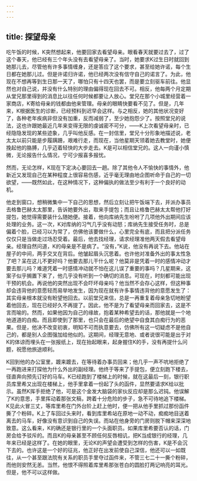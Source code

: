 ```yaml
---
---
---
```

title: 探望母亲
---




吃午饭的时候，K突然想起来，他要回家去看望母亲。眼看春天就要过去了，过了这个春天，他已经有三个年头没有去看望母亲了。当时，她要求K过生日时就回到她那儿去，尽管他有许多事情缠身，还是答应了这个要求，甚至给她许诺，每个生日都在她那儿过。但是许诺归许诺，他已经两次没有信守自己的诺言了。为此，他现在不想再等到生日那一天了，哪怕只有十四天也罢，而是要立刻驱车前往。他显然也对自己说，并没有什么特别的理由偏得现在回去不可。相反，他每两个月定期从堂兄那里得到的消息比以往任何时候都要让人放心。堂兄在那个小城里经营着一家商店，K寄给母亲的钱都由他来管理。母亲的眼睛快要看不见了。但是，几年来，K根据医生的诊断，已经预料到迟早会这样。与之相反，她的其他状况变好了，各种老年疾病非但没有加重，反而减弱了，至少她抱怨少了。按照堂兄的说法，这也许跟她最近几年来变得无限的虔诚密不可分，——K上次看望母亲时，已经隐隐发现的某些迹象，几乎叫他反感。在一封信里，堂兄十分形象地描述说，老太太以前只能是步履蹒跚，艰难行走，而现在，当他星期天领着她去教堂时，她便挽起他的胳膊，几乎迈着轻快的大步走去。K是可以相信堂兄的。这人一向谨小慎微，无论报告什么情况，宁可少报喜多报忧。

然而，无论怎样，K现在下定决心要回去一趟。除了其他令人不愉快的事情外，他新近又发现自己在某种程度上很容易伤感，近乎毫无理由地企图听命于自己的一切欲望，——既然如此，在这种情况下，这种偏执的做法至少有利于一个良好的动机。

他走到窗口，想稍微集中一下自己的思想，然后立刻让把午饭端下去，并派办事员去格鲁巴赫太太那里，告诉她要外出，取来手提包；而且让格鲁巴赫太太帮他打好提包，她觉得需要装什么随她便。接着，他向库纳先生吩咐了几项他外出期间应该处理的业务。这一次，K对库纳的习气几乎没有动怒；库纳先生接受任务时，总是偏着个脸，已经习以为常了，仿佛他该要做什么，心里完全有底，而且把分派任务仅仅只是当做走过场忍受着。最后，他去找经理，请求经理准他两天假去看望母亲。经理自然问道，K的母亲是不是病了。“没有，”K说，他没有再说下去。他站在屋子的中间，两手交叉在背后。他皱起眉头沉思着。也许他对准备外出的事太性急了吧？呆在这儿不更好吗？他要去那儿干什么呢？他莫非是凭着一时的感情冲动才要去那儿吗？难道凭着一时感情冲动就不怕在这儿误了重要的事吗？几星期来，这案子似乎搁置下来了，他几乎没有听到一个确切的消息。可现在，时刻都可能出现干预的机会。再说他的突然出现不会吓坏母亲吗？他当然不会存心这样，但这种事却会违背他的意愿轻而易举地发生，因为现在就有许多事情违背他的意愿发生了：其实母亲根本就没有盼望他回去。以前堂兄来信，总是一再重复着母亲急切地盼望着他回去，现在已经好久不再提了。因此，他不是为了看望母亲而回家去，这是不言而喻的。然而，如果他因为自己的缘故，抱着某种希望去的话，那他就是一个地地道道的白痴。而且即使到了那里，也只会在最后的绝望中自食其白痴行为的恶果。但是，他决不改变初衷，明知不可而执意要去，仿佛所有这一切疑虑不是他自己的，都是别人企图强加给他似的。这期间，经理无意地、或者说很可能是出于对K的体谅而埋头在一张报纸上，现在抬起眼来，起身握住K的手，没有再提什么问题，祝愿他旅途顺利。

K回到他的办公室里，踱来踱去，在等待着办事员回来；他几乎一声不吭地拒绝了一再跑进来打探他为什么外出的副经理。他终于等来了手提包，便立刻跑下楼去，径直奔向预先订好的马车。K已经跑到了楼梯上的时候，就在这最后一刻，银行职员库里希又出现在楼梯上，他手里拿着一份起了头的函件，显然要请求K给以批示。虽然K挥手拒绝了他，可是这个金发大脑袋的家伙反应却是那么迟钝。他误解了K的意思，手里挥动着那张文稿，跨着十分危险的步子，急不可待地追下楼梯。K见此火冒三丈，等库里希在门外台阶上赶上他时，便一把从他手里抓过那份函件撕了个粉碎。K上了车回过头来时，看到库里希站在原地一动不动，痴痴地目送着离去的马车，好像没有意识到自己的失误。而站在他身旁的门房则脱下帽来深深地致意。这么看来，K的确还是银行里的一个头面职员。如果库里希要否认的话，门房会给予驳斥的。而且K的母亲甚至不顾任何反唇相讥，把K当成银行的经理，几年来已经是这样了。在她的眼里，无论K的声望会遭受到怎样的伤害，K是不会沉下去的。也许这是一个好的征兆，他正好在出发前使自己深信，他还可以一如既往，从一个甚至跟法院有关系的职员手里夺过函件来，不管三七二十一撕个粉碎，而他则安然无恙。当然，他恨不得照着库里希那张苍白的圆脸打两记响亮的耳光。但是，他不可以这样做。